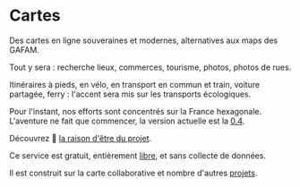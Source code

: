 
# Cartes

Des cartes en ligne souveraines et modernes, alternatives aux maps des GAFAM.

Tout y sera : recherche lieux, commerces, tourisme, photos, photos de rues.

Itinéraires à pieds, en vélo, en transport en commun et train, voiture partagée, ferry : l'accent sera mis sur les transports écologiques.

Pour l'instant, nos efforts sont concentrés sur la France hexagonale. L'aventure ne fait que commencer, la version actuelle est la [0.4](/blog/voyage-v0.4).

Découvrez 📜 [la raison d'être du projet](/blog/un-beau-voyage).

Ce service est gratuit, entièrement [libre](https://github.com/laem/cartes), et sans collecte de données.

Il est construit sur la carte collaborative <OsmAttribution/> et nombre d'autres [projets](/presentation/dependances).
